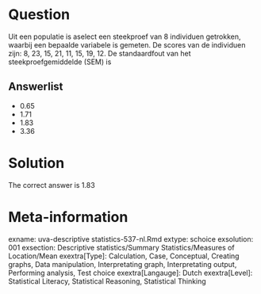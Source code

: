Question
========

Uit een populatie is aselect een steekproef van 8 individuen getrokken, waarbij een bepaalde variabele is gemeten. De scores van de individuen zijn: 8, 23, 15, 21, 11, 15, 19, 12. De standaardfout van het steekproefgemiddelde (SEM) is 

Answerlist
----------
* 0.65
* 1.71
* 1.83
* 3.36

Solution
========

The correct answer is  1.83 

Meta-information
================
exname: uva-descriptive statistics-537-nl.Rmd 
extype: schoice 
exsolution: 001 
exsection: Descriptive statistics/Summary Statistics/Measures of Location/Mean
exextra[Type]: Calculation, Case, Conceptual, Creating graphs, Data manipulation, Interpretating graph, Interpretating output, Performing analysis, Test choice 
exextra[Langauge]: Dutch 
exextra[Level]: Statistical Literacy, Statistical Reasoning, Statistical Thinking 
